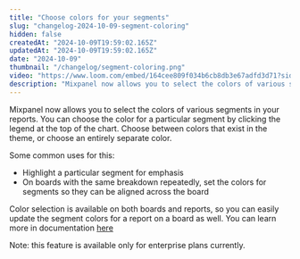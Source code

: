 ```yaml
---
title: "Choose colors for your segments"
slug: "changelog-2024-10-09-segment-coloring"
hidden: false
createdAt: "2024-10-09T19:59:02.165Z"
updatedAt: "2024-10-09T19:59:02.165Z"
date: "2024-10-09"
thumbnail: "/changelog/segment-coloring.png"
video: "https://www.loom.com/embed/164cee809f034b6cb8db3e67adfd3d71?sid=a7f1336e-f6e0-4ddd-9bd9-ced25e9f82df"
description: "Mixpanel now allows you to select the colors of various segments in your reports. You can choose the color for a particular segment by clicking the legend at the top of the chart. Choose between colors that exist in the theme, or choose an entirely separate color."
---
```


<ChangelogPostHeader
  date="2024-10-09"
  image="/changelog/segment-coloring.png"
  title="Choose colors for your segments"
/>

Mixpanel now allows you to select the colors of various segments in your reports. You can choose the color for a particular segment by clicking the legend at the top of the chart. Choose between colors that exist in the theme, or choose an entirely separate color.

Some common uses for this:

- Highlight a particular segment for emphasis
- On boards with the same breakdown repeatedly, set the colors for segments so they can be aligned across the board

Color selection is available on both boards and reports, so you can easily update the segment colors for a report on a board as well. You can learn more in documentation [here](/docs/features/chart-customization#segment-coloring)

Note: this feature is available only for enterprise plans currently.

<VideoButtonWithModal src="https://www.loom.com/embed/164cee809f034b6cb8db3e67adfd3d71?sid=a7f1336e-f6e0-4ddd-9bd9-ced25e9f82df" />
